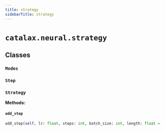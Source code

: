 ```yaml
---
title: strategy
sidebarTitle: strategy
---
```


# `catalax.neural.strategy`

## Classes

### `Modes` <sup><a href="https://github.com/JR-1991/Catalax/blob/master/catalax/neural/strategy.py#L18" target="_blank"><Icon icon="github" style="width: 14px; height: 14px;" /></a></sup>

### `Step` <sup><a href="https://github.com/JR-1991/Catalax/blob/master/catalax/neural/strategy.py#L24" target="_blank"><Icon icon="github" style="width: 14px; height: 14px;" /></a></sup>

### `Strategy` <sup><a href="https://github.com/JR-1991/Catalax/blob/master/catalax/neural/strategy.py#L119" target="_blank"><Icon icon="github" style="width: 14px; height: 14px;" /></a></sup>

**Methods:**

#### `add_step` <sup><a href="https://github.com/JR-1991/Catalax/blob/master/catalax/neural/strategy.py#L123" target="_blank"><Icon icon="github" style="width: 14px; height: 14px;" /></a></sup>

```python
add_step(self, lr: float, steps: int, batch_size: int, length: float = 1.0, penalties: Penalties = Penalties(), loss: Any = optax.l2_loss, train: Modes = Modes.MLP)
```
